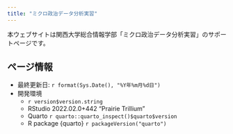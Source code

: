 ```yaml
---
title: "ミクロ政治データ分析実習"
---
```


本ウェブサイトは関西大学総合情報学部「ミクロ政治データ分析実習」のサポートページです。

:::{.callout-note}
## ページ情報

* 最終更新日: `r format(Sys.Date(), "%Y年%m月%d日")`
* 開発環境
   * `r version$version.string`
   * RStudio 2022.02.0+442 "Prairie Trillium"
   * Quarto `r quarto::quarto_inspect()$quarto$version`
   * R package {quarto} `r packageVersion("quarto")`
:::
